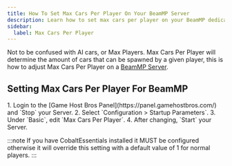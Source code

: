 ```yaml
---
title: How To Set Max Cars Per Player On Your BeamMP Server
description: Learn how to set max cars per player on your BeamMP dedicated Server
sidebar:
  label: Max Cars Per Player
---
```


Not to be confused with AI cars, or Max Players. Max Cars Per Player will determine the amount of cars that can be spawned by a given player, this is how to adjust Max Cars Per Player on a [BeamMP Server](https://www.gamehostbros.com/beammp-server-hosting/).

## Setting Max Cars Per Player For BeamMP

<Steps>
1. Login to the [Game Host Bros Panel](https://panel.gamehostbros.com/) and `Stop` your Server.
2. Select `Configuration > Startup Parameters`.
3. Under `Basic`, edit `Max Cars Per Player`.
4. After changing, `Start` your Server.
</Steps>

:::note
If you have CobaltEssentials installed it MUST be configured otherwise it will override this setting with a default value of 1 for normal players.
:::
